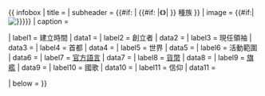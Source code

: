 {{ infobox
| title     = {{{name|<includeonly>{{PAGENAME}}</includeonly>}}}
| subheader = {{#if: {{{series|}}}{{{franchise|}}} | {{#if: {{{series|}}} |《{{{series|}}}》| {{{franchise|}}} }} 種族 }}
| image     = {{#if:{{{image|}}}|[[Image:{{{image}}}|frameless|alt={{{image_alt|}}}]]}}
| caption   = {{{caption|}}}

| label1    = 建立時間
| data1     = {{{founded|}}}
| label2    = 創立者
| data2     = {{{founder|}}}
| label3    = 現任領袖
| data3     = {{{leader|}}}
| label4    = 首都
| data4     = {{{capital|}}}
| label5    = 世界
| data5     = {{{homeworld|}}}
| label6    = 活動範圍
| data6     = {{{base_of_operations|}}}
| label7    = [[官方語言]]
| data7     = {{{official_language|}}}
| label8    = [[貨幣]]
| data8     = {{{currency|}}}
| label9    = [[旗艦]]
| data9     = {{{flagship|}}}
| label10   = 國歌
| data10    = {{{anthem|}}}
| label11   = 信仰
| data11    = {{{religion|}}}

| below     = {{{footnotes|}}}
}}<noinclude>{{documentation}}</noinclude>